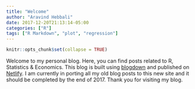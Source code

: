 ```yaml
---
title: "Welcome"
author: "Aravind Hebbali"
date: 2017-12-20T21:13:14-05:00
categories: ["R"]
tags: ["R Markdown", "plot", "regression"]
---
```


```r
knitr::opts_chunk$set(collapse = TRUE)
```

Welcome to my personal blog. Here, you can find posts related to R, Statistics & Economics. This blog is built using [blogdown](https://github.com/rstudio/blogdown) and published on [Netlify](https://www.netlify.com/). I am currently in porting all my old blog posts to this new site and it should be completed by the end of 2017.
Thank you for visiting my blog.
